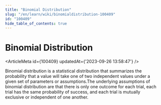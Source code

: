 ```yaml
---
title: "Binomial Distribution"
slug: "/en/learn/wiki/binomialdistribution-100409"
id: "100409"
hide_table_of_contents: true
---
```



# Binomial Distribution

<ArticleMeta id={100409} updatedAt={'2023-09-26 13:58:47'} />
<div className='border-solid border-b border-t-0 my-4 border-[var(--ifm-color-gray-300)]' />

Binomial distribution is a statistical distribution that summarizes the probability that a value will take one of two independent values under a given set of parameters or assumptions.The underlying assumptions of binomial distribution are that there is only one outcome for each trial, each trial has the same probability of success, and each trial is mutually exclusive or independent of one another.
